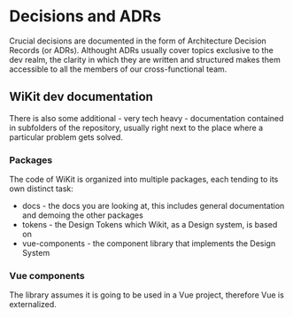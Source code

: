 
<Meta title="Documentation/Decisions and ADRs/Overview" />

# Decisions and ADRs

Crucial decisions are documented in the form of Architecture Decision Records (or ADRs). Althought ADRs usually cover topics exclusive to the dev realm, the clarity in which they are written and structured makes them accessible to all the members of our cross-functional team.

## WiKit dev documentation

There is also some additional - very tech heavy - documentation contained in subfolders of the repository, usually right next to the place where a particular problem gets solved.

### Packages

The code of WiKit is organized into multiple packages, each tending to its own distinct task:

* docs - the docs you are looking at, this includes general documentation and demoing the other packages
* tokens - the Design Tokens which Wikit, as a Design system, is based on
* vue-components - the component library that implements the Design System

### Vue components

The library assumes it is going to be used in a Vue project, therefore Vue is externalized.
